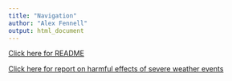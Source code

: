 ```yaml
---
title: "Navigation"
author: "Alex Fennell"
output: html_document
---
```



[Click here for README](https://afenne4.github.io/Leaflet-Assignment/Leaflet_Project.html)

[Click here for report on harmful effects of severe weather events](https://afenne4.github.io/Leaflet-Assignment/Plotly_Project.html#1)